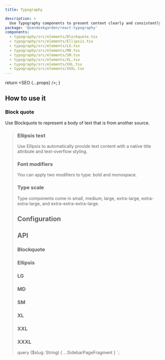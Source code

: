 ```yaml
---
title: Typography

description: >
  Use Typography components to present content clearly and consistently on the page.
package: '@zendeskgarden/react-typography'
components:
  - typography/src/elements/Blockquote.tsx
  - typography/src/elements/Ellipsis.tsx
  - typography/src/elements/LG.tsx
  - typography/src/elements/MD.tsx
  - typography/src/elements/SM.tsx
  - typography/src/elements/XL.tsx
  - typography/src/elements/XXL.tsx
  - typography/src/elements/XXXL.tsx
---
```



  return <SEO {...props} />;
}

## How to use it

### Block quote

Use Blockquote to represent a body of text that is from another source.


<CodeExample code={BlockquoteCode}>
  <Blockquote />
</CodeExample>

### Ellipsis text

Use Ellipsis to automatically provide text content with a native title attribute and text-overflow
styling.


<CodeExample code={EllipsisCode}>
  <Ellipsis />
</CodeExample>

### Font modifiers

You can apply two modifiers to type: bold and monospace.


<CodeExample code={ModifiersCode}>
  <Modifiers />
</CodeExample>

### Type scale

Type components come in small, medium, large, extra-large, extra-extra-large, and
extra-extra-extra-large.


<CodeExample code={TypeScaleCode}>
  <TypeScale />
</CodeExample>

## Configuration

<Configuration reactPackage={props.data.mdx.package} components={props.data.mdx.components} />

## API

### Blockquote

<Component components={props.data.mdx.components} componentName="blockquote" />

<PropSheet components={props.data.mdx.components} componentName="blockquote" />

### Ellipsis

<Component components={props.data.mdx.components} componentName="ellipsis" />

<PropSheet components={props.data.mdx.components} componentName="ellipsis" />

### LG

<Component components={props.data.mdx.components} componentName="lg" />

<PropSheet components={props.data.mdx.components} componentName="lg" />

### MD

<Component components={props.data.mdx.components} componentName="md" />

<PropSheet components={props.data.mdx.components} componentName="md" />

### SM

<Component components={props.data.mdx.components} componentName="sm" />

<PropSheet components={props.data.mdx.components} componentName="sm" />

### XL

<Component components={props.data.mdx.components} componentName="xl" />

<PropSheet components={props.data.mdx.components} componentName="xl" />

### XXL

<Component components={props.data.mdx.components} componentName="xxl" />

<PropSheet components={props.data.mdx.components} componentName="xxl" />

### XXXL

<Component components={props.data.mdx.components} componentName="xxxl" />

<PropSheet components={props.data.mdx.components} componentName="xxxl" />


  query ($slug: String) {
    ...SidebarPageFragment
  }
`;

